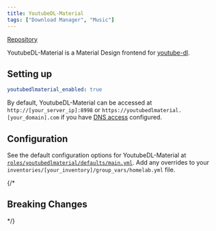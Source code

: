 ```yaml
---
title: YoutubeDL-Material
tags: ["Download Manager", "Music"]
---
```



[Repository](https://github.com/Tzahi12345/YoutubeDL-Material)

<Tags tags={frontmatter.tags} />

YoutubeDL-Material is a Material Design frontend for [youtube-dl](https://rg3.github.io/youtube-dl/).

## Setting up

```yaml title="inventories/homelab/group_vars/homelab.yml"
youtubedlmaterial_enabled: true
```

By default, YoutubeDL-Material can be accessed at `http://[your_server_ip]:8998` or `https://youtubedlmaterial.[your_domain].com` if you have [DNS access](../guides/dns-access) configured.

## Configuration

See the default configuration options for YoutubeDL-Material at [`roles/youtubedlmaterial/defaults/main.yml`](https://github.com/Dylancyclone/ansible-homelab-orchestration/blob/main/roles/youtubedlmaterial/defaults/main.yml).
Add any overrides to your `inventories/[your_inventory]/group_vars/homelab.yml` file.

{/* 

## Breaking Changes

*/}